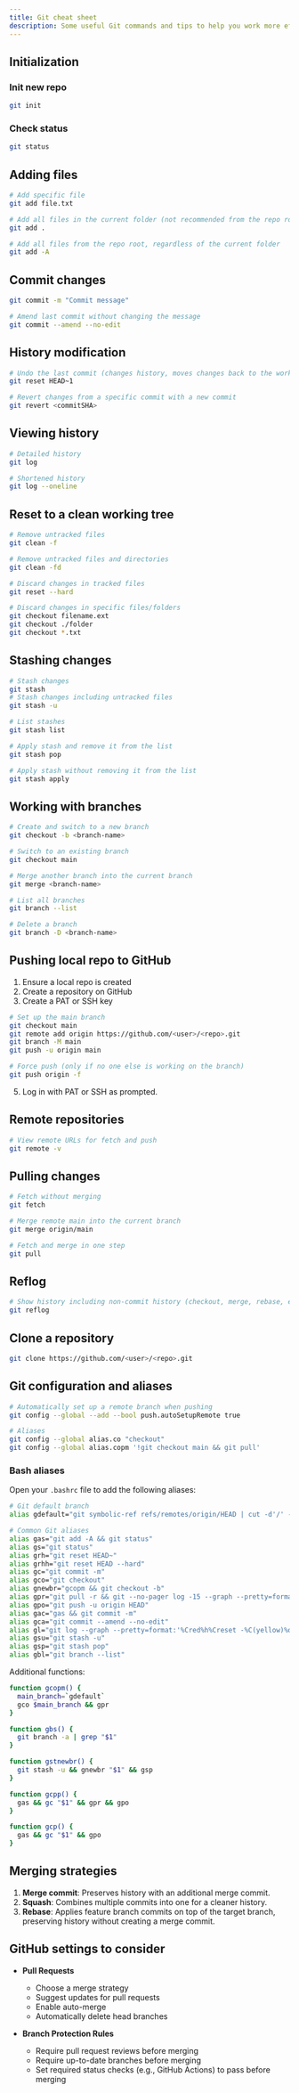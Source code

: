 ```yaml
---
title: Git cheat sheet
description: Some useful Git commands and tips to help you work more efficiently with Git.
---
```


## Initialization

### Init new repo
```bash
git init
```

### Check status
```bash
git status
```

## Adding files

```bash
# Add specific file
git add file.txt

# Add all files in the current folder (not recommended from the repo root)
git add .

# Add all files from the repo root, regardless of the current folder
git add -A
```

## Commit changes

```bash
git commit -m "Commit message"

# Amend last commit without changing the message
git commit --amend --no-edit
```

## History modification

```bash
# Undo the last commit (changes history, moves changes back to the working directory)
git reset HEAD~1

# Revert changes from a specific commit with a new commit
git revert <commitSHA>
```

## Viewing history

```bash
# Detailed history
git log

# Shortened history
git log --oneline
```

## Reset to a clean working tree

```bash
# Remove untracked files
git clean -f

# Remove untracked files and directories
git clean -fd

# Discard changes in tracked files
git reset --hard

# Discard changes in specific files/folders
git checkout filename.ext
git checkout ./folder
git checkout *.txt
```

## Stashing changes

```bash
# Stash changes
git stash
# Stash changes including untracked files
git stash -u

# List stashes
git stash list

# Apply stash and remove it from the list
git stash pop

# Apply stash without removing it from the list
git stash apply
```

## Working with branches

```bash
# Create and switch to a new branch
git checkout -b <branch-name>

# Switch to an existing branch
git checkout main

# Merge another branch into the current branch
git merge <branch-name>

# List all branches
git branch --list

# Delete a branch
git branch -D <branch-name>
```

## Pushing local repo to GitHub

1. Ensure a local repo is created
2. Create a repository on GitHub
3. Create a PAT or SSH key

```bash
# Set up the main branch
git checkout main
git remote add origin https://github.com/<user>/<repo>.git
git branch -M main
git push -u origin main

# Force push (only if no one else is working on the branch)
git push origin -f
```

5. Log in with PAT or SSH as prompted.

## Remote repositories

```bash
# View remote URLs for fetch and push
git remote -v
```

## Pulling changes

```bash
# Fetch without merging
git fetch

# Merge remote main into the current branch
git merge origin/main

# Fetch and merge in one step
git pull
```

## Reflog

```bash
# Show history including non-commit history (checkout, merge, rebase, etc.)
git reflog
```

## Clone a repository

```bash
git clone https://github.com/<user>/<repo>.git
```

## Git configuration and aliases

```bash
# Automatically set up a remote branch when pushing
git config --global --add --bool push.autoSetupRemote true

# Aliases
git config --global alias.co "checkout"
git config --global alias.copm '!git checkout main && git pull'
```

### Bash aliases

Open your `.bashrc` file to add the following aliases:

```bash
# Git default branch
alias gdefault="git symbolic-ref refs/remotes/origin/HEAD | cut -d'/' -f4"

# Common Git aliases
alias gas="git add -A && git status"
alias gs="git status"
alias grh="git reset HEAD~"
alias grhh="git reset HEAD --hard"
alias gc="git commit -m"
alias gco="git checkout"
alias gnewbr="gcopm && git checkout -b"
alias gpr="git pull -r && git --no-pager log -15 --graph --pretty=format:'%Cred%h%Creset -%C(yellow)%d%Creset %s %Cgreen(%cr) %C(bold blue)[%an]%Creset' --abbrev-commit"
alias gpo="git push -u origin HEAD"
alias gac="gas && git commit -m"
alias gca="git commit --amend --no-edit"
alias gl="git log --graph --pretty=format:'%Cred%h%Creset -%C(yellow)%d%Creset %s %Cgreen(%cr) %C(bold blue)<%an>%Creset' --abbrev-commit"
alias gsu="git stash -u"
alias gsp="git stash pop"
alias gbl="git branch --list"
```

Additional functions:

```bash
function gcopm() {
  main_branch=`gdefault`
  gco $main_branch && gpr
}

function gbs() {
  git branch -a | grep "$1"
}

function gstnewbr() {
  git stash -u && gnewbr "$1" && gsp
}

function gcpp() {
  gas && gc "$1" && gpr && gpo
}

function gcp() {
  gas && gc "$1" && gpo
}
```

## Merging strategies

1. **Merge commit**: Preserves history with an additional merge commit.
2. **Squash**: Combines multiple commits into one for a cleaner history.
3. **Rebase**: Applies feature branch commits on top of the target branch, preserving history without creating a merge commit.

## GitHub settings to consider

- **Pull Requests**
  - Choose a merge strategy
  - Suggest updates for pull requests
  - Enable auto-merge
  - Automatically delete head branches

- **Branch Protection Rules**
  - Require pull request reviews before merging
  - Require up-to-date branches before merging
  - Set required status checks (e.g., GitHub Actions) to pass before merging
